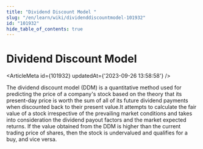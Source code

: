 ```yaml
---
title: "Dividend Discount Model "
slug: "/en/learn/wiki/dividenddiscountmodel-101932"
id: "101932"
hide_table_of_contents: true
---
```



# Dividend Discount Model 

<ArticleMeta id={101932} updatedAt={'2023-09-26 13:58:58'} />
<div className='border-solid border-b border-t-0 my-4 border-[var(--ifm-color-gray-300)]' />

The dividend discount model (DDM) is a quantitative method used for predicting the price of a company's stock based on the theory that its present-day price is worth the sum of all of its future dividend payments when discounted back to their present value.It attempts to calculate the fair value of a stock irrespective of the prevailing market conditions and takes into consideration the dividend payout factors and the market expected returns. If the value obtained from the DDM is higher than the current trading price of shares, then the stock is undervalued and qualifies for a buy, and vice versa.
